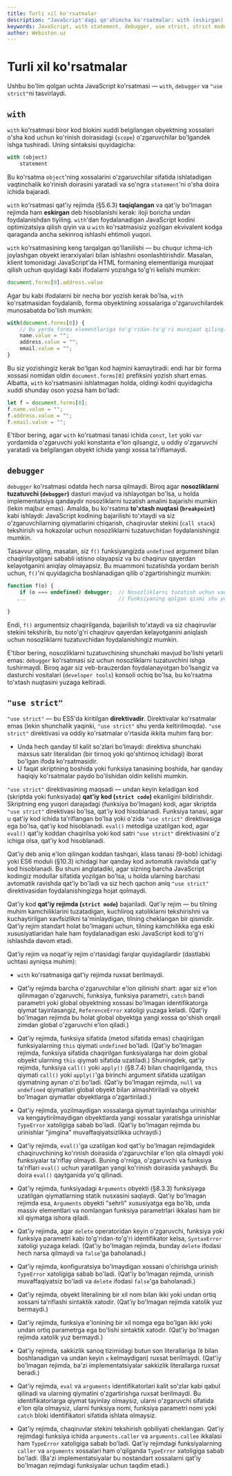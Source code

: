 ```yaml
---
title: Turli xil ko'rsatmalar
description: "JavaScript'dagi qo'shimcha ko'rsatmalar: with (eskirgan), debugger ko'rsatmasi va 'use strict' direktivasi. Qat'iy rejim va uning xususiyatlari."
keywords: JavaScript, with statement, debugger, use strict, strict mode, deprecated statements, debugging
author: Webiston.uz
---
```


# Turli xil ko'rsatmalar

Ushbu bo'lim qolgan uchta JavaScript ko'rsatmasi — `with`, `debugger` va `"use strict"`ni tasvirlaydi.

## `with`

`with` ko'rsatmasi biror kod blokini xuddi belgilangan obyektning xossalari o'sha kod uchun ko'rinish doirasidagi (`scope`) o'zgaruvchilar bo'lgandek ishga tushiradi. Uning sintaksisi quyidagicha:

``` js
with (object)
    statement
```

Bu ko'rsatma `object`'ning xossalarini o'zgaruvchilar sifatida ishlatadigan vaqtinchalik ko'rinish doirasini yaratadi va so'ngra `statement`'ni o'sha doira ichida bajaradi.

`with` ko'rsatmasi qat'iy rejimda (§5.6.3) **taqiqlangan** va qat'iy bo'lmagan rejimda ham **eskirgan** deb hisoblanishi kerak: iloji boricha undan foydalanishdan tiyiling. `with`'dan foydalanadigan JavaScript kodini optimizatsiya qilish qiyin va u `with` ko'rsatmasisiz yozilgan ekvivalent kodga qaraganda ancha sekinroq ishlashi ehtimoli yuqori.

`with` ko'rsatmasining keng tarqalgan qo'llanilishi — bu chuqur ichma-ich joylashgan obyekt ierarxiyalari bilan ishlashni osonlashtirishdir. Masalan, klient tomonidagi JavaScript'da HTML formaning elementlariga murojaat qilish uchun quyidagi kabi ifodalarni yozishga to'g'ri kelishi mumkin:

``` js
document.forms[0].address.value
```

Agar bu kabi ifodalarni bir necha bor yozish kerak bo'lsa, `with` ko'rsatmasidan foydalanib, forma obyektining xossalariga o'zgaruvchilardek munosabatda bo'lish mumkin:

``` js
with(document.forms[0]) {
    // Bu yerda forma elementlariga to'g'ridan-to'g'ri murojaat qiling. Masalan:
    name.value = "";
    address.value = "";
    email.value = "";
}
```

Bu siz yozishingiz kerak bo'lgan kod hajmini kamaytiradi: endi har bir forma xossasi nomidan oldin `document.forms[0]` prefiksini yozish shart emas. Albatta, `with` ko'rsatmasini ishlatmagan holda, oldingi kodni quyidagicha xuddi shunday oson yozsa ham bo'ladi:

``` js
let f = document.forms[0];
f.name.value = "";
f.address.value = "";
f.email.value = "";
```

E'tibor bering, agar `with` ko'rsatmasi tanasi ichida `const`, `let` yoki `var` yordamida o'zgaruvchi yoki konstanta e'lon qilsangiz, u oddiy o'zgaruvchi yaratadi va belgilangan obyekt ichida yangi xossa ta'riflamaydi.

## `debugger`

`debugger` ko'rsatmasi odatda hech narsa qilmaydi. Biroq agar **nosozliklarni tuzatuvchi (`debugger`)** dasturi mavjud va ishlayotgan bo'lsa, u holda implementatsiya qandaydir nosozliklarni tuzatish amalini bajarishi mumkin (lekin majbur emas). Amalda, bu ko'rsatma **to'xtash nuqtasi (`breakpoint`)** kabi ishlaydi: JavaScript kodining bajarilishi to'xtaydi va siz o'zgaruvchilarning qiymatlarini chiqarish, chaqiruvlar stekini (`call stack`) tekshirish va hokazolar uchun nosozliklarni tuzatuvchidan foydalanishingiz mumkin.

Tasavvur qiling, masalan, siz `f()` funksiyangizda `undefined` argument bilan chaqirilayotgani sababli istisno olayapsiz va bu chaqiruv qayerdan kelayotganini aniqlay olmayapsiz. Bu muammoni tuzatishda yordam berish uchun, `f()`'ni quyidagicha boshlanadigan qilib o'zgartirishingiz mumkin:

``` js
function f(o) {
    if (o === undefined) debugger;  // Nosozliklarni tuzatish uchun vaqtinchalik qator
   ...                              // Funksiyaning qolgan qismi shu yerda davom etadi.
    
}
```

Endi, `f()` argumentsiz chaqirilganda, bajarilish to'xtaydi va siz chaqiruvlar stekini tekshirib, bu noto'g'ri chaqiruv qayerdan kelayotganini aniqlash uchun nosozliklarni tuzatuvchidan foydalanishingiz mumkin.

E'tibor bering, nosozliklarni tuzatuvchining shunchaki mavjud bo'lishi yetarli emas: `debugger` ko'rsatmasi siz uchun nosozliklarni tuzatuvchini ishga tushirmaydi. Biroq agar siz veb-brauzerdan foydalanayotgan bo'lsangiz va dasturchi vositalari (`developer tools`) konsoli ochiq bo'lsa, bu ko'rsatma to'xtash nuqtasini yuzaga keltiradi.

## `"use strict"`

`"use strict"` — bu ES5'da kiritilgan **direktivadir**. Direktivalar ko'rsatmalar emas (lekin shunchalik yaqinki, `"use strict"` shu yerda keltirilmoqda). `"use strict"` direktivasi va oddiy ko'rsatmalar o'rtasida ikkita muhim farq bor:

- Unda hech qanday til kalit so'zlari bo'lmaydi: direktiva shunchaki maxsus satr literalidan (bir tirnoq yoki qo'shtirnoq ichidagi) iborat bo'lgan ifoda ko'rsatmasidir.
- U faqat skriptning boshida yoki funksiya tanasining boshida, har qanday haqiqiy ko'rsatmalar paydo bo'lishidan oldin kelishi mumkin.

`"use strict"` direktivasining maqsadi — undan keyin keladigan kod (skriptda yoki funksiyada) **qat'iy kod (`strict code`)** ekanligini bildirishdir. Skriptning eng yuqori darajadagi (funksiya bo'lmagan) kodi, agar skriptda `"use strict"` direktivasi bo'lsa, qat'iy kod hisoblanadi. Funksiya tanasi, agar u qat'iy kod ichida ta'riflangan bo'lsa yoki o'zida `"use strict"` direktivasiga ega bo'lsa, qat'iy kod hisoblanadi. `eval()` metodiga uzatilgan kod, agar `eval()` qat'iy koddan chaqirilsa yoki kod satri `"use strict"` direktivasini o'z ichiga olsa, qat'iy kod hisoblanadi.

Qat'iy deb aniq e'lon qilingan koddan tashqari, klass tanasi (9-bob) ichidagi yoki ES6 moduli (§10.3) ichidagi har qanday kod avtomatik ravishda qat'iy kod hisoblanadi. Bu shuni anglatadiki, agar sizning barcha JavaScript kodingiz modullar sifatida yozilgan bo'lsa, u holda ularning barchasi avtomatik ravishda qat'iy bo'ladi va siz hech qachon aniq `"use strict"` direktivasidan foydalanishingizga hojat qolmaydi.

Qat'iy kod **qat'iy rejimda (`strict mode`)** bajariladi. Qat'iy rejim — bu tilning muhim kamchiliklarini tuzatadigan, kuchliroq xatoliklarni tekshirishni va kuchaytirilgan xavfsizlikni ta'minlaydigan, tilning cheklangan bir qismidir. Qat'iy rejim standart holat bo'lmagani uchun, tilning kamchilikka ega eski xususiyatlaridan hale ham foydalanadigan eski JavaScript kodi to'g'ri ishlashda davom etadi.

Qat'iy rejim va noqat'iy rejim o'rtasidagi farqlar quyidagilardir (dastlabki uchtasi ayniqsa muhim):

- `with` ko'rsatmasiga qat'iy rejimda ruxsat berilmaydi.

- Qat'iy rejimda barcha o'zgaruvchilar e'lon qilinishi shart: agar siz e'lon qilinmagan o'zgaruvchi, funksiya, funksiya parametri, `catch` bandi parametri yoki global obyektning xossasi bo'lmagan identifikatorga qiymat tayinlasangiz, `ReferenceError` xatoligi yuzaga keladi. (Qat'iy bo'lmagan rejimda bu holat global obyektga yangi xossa qo'shish orqali zimdan global o'zgaruvchi e'lon qiladi.)

- Qat'iy rejimda, funksiya sifatida (metod sifatida emas) chaqirilgan funksiyalarning `this` qiymati `undefined` bo'ladi. (Qat'iy bo'lmagan rejimda, funksiya sifatida chaqirilgan funksiyalarga har doim global obyekt ularning `this` qiymati sifatida uzatiladi.) Shuningdek, qat'iy rejimda, funksiya `call()` yoki `apply()` (§8.7.4) bilan chaqirilganda, `this` qiymati `call()` yoki `apply()`'ga birinchi argument sifatida uzatilgan qiymatning aynan o'zi bo'ladi. (Qat'iy bo'lmagan rejimda, `null` va `undefined` qiymatlari global obyekt bilan almashtiriladi va obyekt bo'lmagan qiymatlar obyektlarga o'zgartiriladi.)

- Qat'iy rejimda, yozilmaydigan xossalarga qiymat tayinlashga urinishlar va kengaytirilmaydigan obyektlarda yangi xossalar yaratishga urinishlar `TypeError` xatoligiga sabab bo'ladi. (Qat'iy bo'lmagan rejimda bu urinishlar "jimgina" muvaffaqiyatsizlikka uchraydi.)

- Qat'iy rejimda, `eval()`'ga uzatilgan kod qat'iy bo'lmagan rejimdagidek chaqiruvchining ko'rinish doirasida o'zgaruvchilar e'lon qila olmaydi yoki funksiyalar ta'riflay olmaydi. Buning o'rniga, o'zgaruvchi va funksiya ta'riflari `eval()` uchun yaratilgan yangi ko'rinish doirasida yashaydi. Bu doira `eval()` qaytganida yo'q qilinadi.

- Qat'iy rejimda, funksiyadagi `Arguments` obyekti (§8.3.3) funksiyaga uzatilgan qiymatlarning statik nusxasini saqlaydi. Qat'iy bo'lmagan rejimda esa, `Arguments` obyekti "sehrli" xususiyatga ega bo'lib, unda massiv elementlari va nomlangan funksiya parametrlari ikkalasi ham bir xil qiymatga ishora qiladi.

- Qat'iy rejimda, agar `delete` operatoridan keyin o'zgaruvchi, funksiya yoki funksiya parametri kabi to'g'ridan-to'g'ri identifikator kelsa, `SyntaxError` xatoligi yuzaga keladi. (Qat'iy bo'lmagan rejimda, bunday `delete` ifodasi hech narsa qilmaydi va `false`'ga baholanadi.)

- Qat'iy rejimda, konfiguratsiya bo'lmaydigan xossani o'chirishga urinish `TypeError` xatoligiga sabab bo'ladi. (Qat'iy bo'lmagan rejimda, urinish muvaffaqiyatsiz bo'ladi va `delete` ifodasi `false`'ga baholanadi.)

- Qat'iy rejimda, obyekt literalining bir xil nom bilan ikki yoki undan ortiq xossani ta'riflashi sintaktik xatodir. (Qat'iy bo'lmagan rejimda xatolik yuz bermaydi.)

- Qat'iy rejimda, funksiya e'lonining bir xil nomga ega bo'lgan ikki yoki undan ortiq parametrga ega bo'lishi sintaktik xatodir. (Qat'iy bo'lmagan rejimda xatolik yuz bermaydi.)

- Qat'iy rejimda, sakkizlik sanoq tizimidagi butun son literallariga (`0` bilan boshlanadigan va undan keyin `x` kelmaydigan) ruxsat berilmaydi. (Qat'iy bo'lmagan rejimda, ba'zi implementatsiyalar sakkizlik literallarga ruxsat beradi.)

- Qat'iy rejimda, `eval` va `arguments` identifikatorlari kalit so'zlar kabi qabul qilinadi va ularning qiymatini o'zgartirishga ruxsat berilmaydi. Bu identifikatorlarga qiymat tayinlay olmaysiz, ularni o'zgaruvchi sifatida e'lon qila olmaysiz, ularni funksiya nomi, funksiya parametri nomi yoki `catch` bloki identifikatori sifatida ishlata olmaysiz.

- Qat'iy rejimda, chaqiruvlar stekini tekshirish qobiliyati cheklangan. Qat'iy rejimdagi funksiya ichida `arguments.caller` va `arguments.callee` ikkalasi ham `TypeError` xatoligiga sabab bo'ladi. Qat'iy rejimdagi funksiyalarning `caller` va `arguments` xossalari ham o'qilganda `TypeError` xatoligiga sabab bo'ladi. (Ba'zi implementatsiyalar bu nostandart xossalarni qat'iy bo'lmagan rejimdagi funksiyalar uchun taqdim etadi.)
